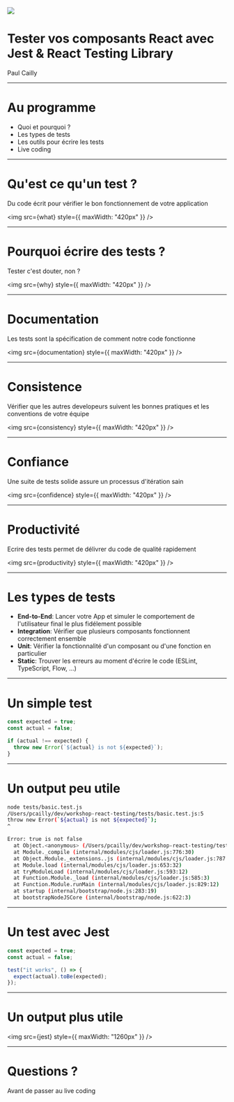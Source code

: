 



<Head>
  <title>Tester vos composants React avec Jest et React Testing Library</title>

  <meta name='twitter:card' content='summary_large_image' />
  <meta name='twitter:title' content='mdx-deck' />
  <meta name='twitter:description' content='Tester vos composants React avec Jest et React Testing Library' />
</Head>

<img src={logo} size="fit" />

# Tester vos composants React avec Jest & React Testing Library

Paul Cailly

---

# Au programme

- Quoi et pourquoi ?
- Les types de tests
- Les outils pour écrire les tests
- Live coding

---

# Qu'est ce qu'un test ?

Du code écrit pour vérifier le bon fonctionnement de votre application

<img src={what} style={{ maxWidth: "420px" }} />

---

# Pourquoi écrire des tests ?

Tester c'est douter, non ?

<img src={why} style={{ maxWidth: "420px" }} />

---

# Documentation

Les tests sont la spécification de comment notre code fonctionne

<img src={documentation} style={{ maxWidth: "420px" }} />

---

# Consistence

Vérifier que les autres developeurs suivent les bonnes pratiques et les conventions de votre équipe

<img src={consistency} style={{ maxWidth: "420px" }} />

---

# Confiance

Une suite de tests solide assure un processus d'itération sain

<img src={confidence} style={{ maxWidth: "420px" }} />

---

# Productivité

Ecrire des tests permet de délivrer du code de qualité rapidement

<img src={productivity} style={{ maxWidth: "420px" }} />

---

# Les types de tests

- **End-to-End**: Lancer votre App et simuler le comportement de l'utilisateur final le plus fidélement possible
- **Integration**: Vérifier que plusieurs composants fonctionnent correctement ensemble
- **Unit**: Vérifier la fonctionnalité d'un composant ou d'une fonction en particulier
- **Static**: Trouver les erreurs au moment d'écrire le code (ESLint, TypeScript, Flow, ...)

---

# Un simple test

```js
const expected = true;
const actual = false;

if (actual !== expected) {
  throw new Error(`${actual} is not ${expected}`);
}
```

---

# Un output peu utile

```bash
node tests/basic.test.js
/Users/pcailly/dev/workshop-react-testing/tests/basic.test.js:5
throw new Error(`${actual} is not ${expected}`);
^

Error: true is not false
  at Object.<anonymous> (/Users/pcailly/dev/workshop-react-testing/tests/basic.test.js:5:9)
  at Module._compile (internal/modules/cjs/loader.js:776:30)
  at Object.Module._extensions..js (internal/modules/cjs/loader.js:787:10)
  at Module.load (internal/modules/cjs/loader.js:653:32)
  at tryModuleLoad (internal/modules/cjs/loader.js:593:12)
  at Function.Module._load (internal/modules/cjs/loader.js:585:3)
  at Function.Module.runMain (internal/modules/cjs/loader.js:829:12)
  at startup (internal/bootstrap/node.js:283:19)
  at bootstrapNodeJSCore (internal/bootstrap/node.js:622:3)
```

---

# Un test avec Jest

```js
const expected = true;
const actual = false;

test("it works", () => {
  expect(actual).toBe(expected);
});
```

---

# Un output plus utile

<img src={jest} style={{ maxWidth: "1260px" }} />

---

# Questions ?

Avant de passer au live coding
